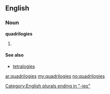 ==English==

===Noun===
'''quadrilogies'''

# {{plural of|[[quadrilogy]]}}

====See also====
*[[tetralogies]]

[[Category:English plurals ending in "-ies"]]

[[ar:quadrilogies]]
[[my:quadrilogies]]
[[no:quadrilogies]]